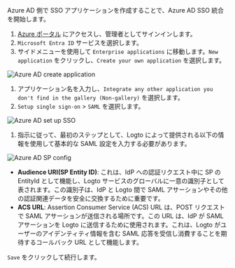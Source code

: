 Azure AD 側で SSO アプリケーションを作成することで、Azure AD SSO 統合を開始します。

1. [Azure ポータル](https://portal.azure.com/) にアクセスし、管理者としてサインインします。
2. `Microsoft Entra ID` サービスを選択します。
3. サイドメニューを使用して `Enterprise applications` に移動します。`New application` をクリックし、`Create your own application` を選択します。

<img src="/img/assets/azure_ad_create_application.webp" alt="Azure AD create application" />

1. アプリケーション名を入力し、`Integrate any other application you don't find in the gallery (Non-gallery)` を選択します。
2. `Setup single sign-on` > `SAML` を選択します。

<img src="/img/assets/azure_ad_set_up_single_sign_on.webp" alt="Azure AD set up SSO" />

1. 指示に従って、最初のステップとして、Logto によって提供される以下の情報を使用して基本的な SAML 設定を入力する必要があります。

<img src="/img/assets/azure_ad_sp_config.webp" alt="Azure AD SP config" />

- **Audience URI(SP Entity ID)**: これは、IdP への認証リクエスト中に SP の EntityId として機能し、Logto サービスのグローバルに一意の識別子として表されます。この識別子は、IdP と Logto 間で SAML アサーションやその他の認証関連データを安全に交換するために重要です。
- **ACS URL**: Assertion Consumer Service (ACS) URL は、POST リクエストで SAML アサーションが送信される場所です。この URL は、IdP が SAML アサーションを Logto に送信するために使用されます。これは、Logto がユーザーのアイデンティティ情報を含む SAML 応答を受信し消費することを期待するコールバック URL として機能します。

`Save` をクリックして続行します。
